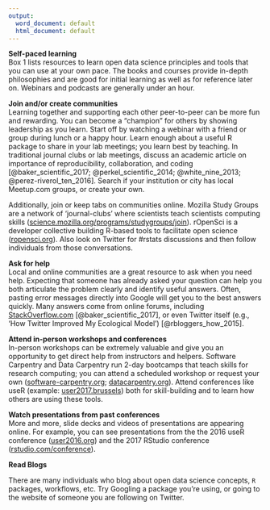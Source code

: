 ```yaml
---
output:
  word_document: default
  html_document: default
---
```


**Self-paced learning**  
Box 1 lists resources to learn open data science principles and tools that you can use at your own pace. 
The books and courses provide in-depth philosophies and are good for initial learning as well as for reference later on. 
Webinars and podcasts are generally under an hour. 

**Join and/or create communities**  
Learning together and supporting each other peer-to-peer can be more fun and rewarding. 
You can become a "champion" for others by showing leadership as you learn. 
Start off by watching a webinar with a friend or group during lunch or a happy hour. 
Learn enough about a useful R package to share in your lab meetings; you learn best by teaching. 
In traditional journal clubs or lab meetings, discuss an academic article on importance of reproducibility, collaboration, and coding [@baker_scientific_2017; @perkel_scientific_2014; @white_nine_2013; @perez-riverol_ten_2016]. 
Search if your institution or city has local Meetup.com groups, or create your own.  

Additionally, join or keep tabs on communities online. 
Mozilla Study Groups are a network of 'journal-clubs' where scientists teach scientists computing skills  ([science.mozilla.org/programs/studygroups/join](https://science.mozilla.org/programs/studygroups/join)). 
rOpenSci is a developer collective building R-based tools to facilitate open science ([ropensci.org](https://ropensci.org/)). 
Also look on Twitter for #rstats discussions and then follow individuals from those conversations.

**Ask for help**  
Local and online communities are a great resource to ask when you need help. 
Expecting that someone has already asked your question can help you both articulate the problem clearly and identify useful answers. 
Often, pasting error messages directly into Google will get you to the best answers quickly. 
Many answers come from online forums, including [StackOverflow.com](http://stackoverflow.com/) [@baker_scientific_2017], or even Twitter itself (e.g., 'How Twitter Improved My Ecological Model') [@rbloggers_how_2015].

**Attend in-person workshops and conferences**  
In-person workshops can be extremely valuable and give you an opportunity to get direct help from instructors and helpers. 
Software Carpentry and Data Carpentry run 2-day bootcamps that teach skills for research computing; you can attend a scheduled workshop or request your own ([software-carpentry.org](https://software-carpentry.org/); [datacarpentry.org](http://www.datacarpentry.org/)). 
Attend conferences like useR (example: [user2017.brussels](http://www.user2017.brussels/)) both for skill-building and to learn how others are using these tools. 

**Watch presentations from past conferences**  
More and more, slide decks and videos of presentations are appearing online. For example, you can see presentations from the the 2016 useR conference ([user2016.org](http://user2016.org/)) and the 2017 RStudio conference ([rstudio.com/conference](https://www.rstudio.com/conference)). 	

**Read Blogs**  

There are many individuals who blog about open data science concepts, `R` packages, workflows, etc. Try Googling a package you’re using, or going to the website of someone you are following on Twitter.


